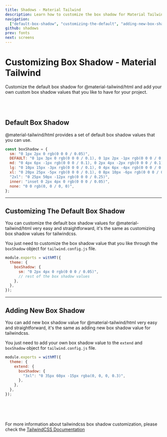 ```yaml
---
title: Shadows - Material Tailwind
description: Learn how to customize the box shadow for Material Tailwind.
navigation:
  ["default-box-shadow", "customizing-the-default", "adding-new-box-shadow"]
github: shadows
prev: fonts
next: screens
---
```


# Customizing Box Shadow - Material Tailwind

Customize the default box shadow for @material-tailwind/html and add your own custom box shadow values that you like to have for your project.

<br />
<br />

## Default Box Shadow

<span id="default-box-shadow" className="scroll-mt-48" />

@material-tailwind/html provides a set of default box shadow values that you can use.

```js
const boxShadow = {
  sm: "0 1px 2px 0 rgb(0 0 0 / 0.05)",
  DEFAULT: "0 1px 3px 0 rgb(0 0 0 / 0.1), 0 1px 2px -1px rgb(0 0 0 / 0.1)",
  md: "0 4px 6px -1px rgb(0 0 0 / 0.1), 0 2px 4px -2px rgb(0 0 0 / 0.1)",
  lg: "0 10px 15px -3px rgb(0 0 0 / 0.1), 0 4px 6px -4px rgb(0 0 0 / 0.1)",
  xl: "0 20px 25px -5px rgb(0 0 0 / 0.1), 0 8px 10px -6px rgb(0 0 0 / 0.1)",
  "2xl": "0 25px 50px -12px rgb(0 0 0 / 0.25)",
  inner: "inset 0 2px 4px 0 rgb(0 0 0 / 0.05)",
  none: "0 0 rgb(0, 0 / 0, 0)",
};
```

---

## Customizing The Default Box Shadow

<span id="customizing-the-default" className="scroll-mt-48" />

You can customize the default box shadow values for @material-tailwind/html very easy and straightforward, it's the same as customizing box shadow values for tailwindcss.

You just need to customize the box shadow value that you like through the <Code>boxShadow</Code> object for <Code>tailwind.config.js</Code> file.

```js {4}
module.exports = withMT({
  theme: {
    boxShadow: {
      sm: "0 2px 4px 0 rgb(0 0 0 / 0.05)",
      // rest of the box shadow values
    },
  },
});
```

---

## Adding New Box Shadow

<span id="adding-new-box-shadow" className="scroll-mt-48" />

You can add new box shadow value for @material-tailwind/html very easy and straightforward, it's the same as adding new box shadow value for tailwindcss.

You just need to add your own box shadow value to the <Code>extend</Code> and <Code>boxShadow</Code> object for <Code>tailwind.config.js</Code> file.

```js {5}
module.exports = withMT({
  theme: {
    extend: {
      boxShadow: {
        "3xl": "0 35px 60px -15px rgba(0, 0, 0, 0.3)",
      },
    },
  },
});
```

<br />
<br />
<br />

For more information about tailwindcss box shadow customization, please check the <a href="https://tailwindcss.com/docs/box-shadow?ref=material-tailwind" target="_blank" className="font-medium hover:text-blue-500 transition-colors">TailwindCSS Documentation</a>
